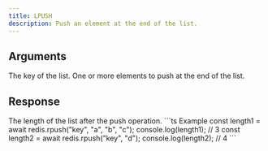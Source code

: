 ```yaml
---
title: LPUSH
description: Push an element at the end of the list.
---
```


## Arguments

<ParamField body="key" type="string" required>
  The key of the list.
</ParamField>

<ParamField body="elements" type="...TValue[]" required>
  One or more elements to push at the end of the list.
</ParamField>


## Response

<ResponseField type="number" required>
  The length of the list after the push operation.
</ResponseField>

<RequestExample>
```ts Example 
const length1 = await redis.rpush("key", "a", "b", "c"); 
console.log(length1); // 3
const length2 = await redis.rpush("key", "d"); 
console.log(length2); // 4
 ```


</RequestExample>
